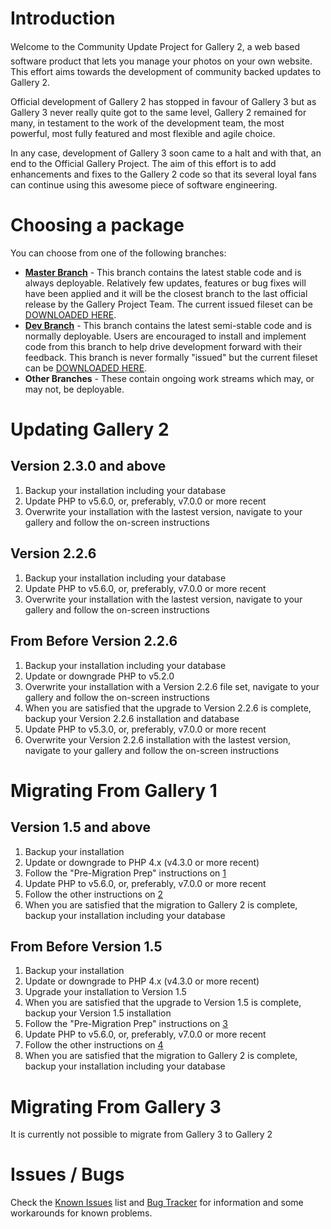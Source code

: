 = Introduction =

Welcome to the Community Update Project for Gallery 2, a web based software product that lets you manage your photos on your own website.
This effort aims towards the development of community backed updates to Gallery 2. 

Official development of Gallery 2 has stopped in favour of Gallery 3 but as Gallery 3 never really quite got to the same level, 
Gallery 2 remained for many, in testament to the work of the development team, the most powerful, most fully featured and most flexible and agile choice.

In any case, development of Gallery 3 soon came to a halt and with that, an end to the Official Gallery Project.
The aim of this effort is to add enhancements and fixes to the Gallery 2 code so that its several loyal fans can continue using this awesome piece of software engineering. 

= Choosing a package =

You can choose from one of the following branches:

* '''[https://github.com/dakanji/G2Project/tree/master Master Branch]''' - This branch contains the latest stable code and is always deployable. Relatively few updates, features or bug fixes will have been applied and it will be the closest branch to the last official release by the Gallery Project Team. The current issued fileset can be [https://github.com/dakanji/G2Project/tags DOWNLOADED HERE].
* '''[https://github.com/dakanji/Gallery2/tree/dev Dev Branch]''' - This branch contains the latest semi-stable code and is normally deployable. Users are encouraged to install and implement code from this branch to help drive development forward with their feedback. This branch is never formally "issued" but the current fileset can be [https://github.com/dakanji/G2Project/zipball/dev DOWNLOADED HERE].
* '''Other Branches''' - These contain ongoing work streams which may, or may not, be deployable.

= Updating Gallery 2 =

== Version 2.3.0 and above ==

# Backup your installation including your database
# Update PHP to v5.6.0, or, preferably, v7.0.0 or more recent
# Overwrite your installation with the lastest version, navigate to your gallery and follow the on-screen instructions

== Version 2.2.6 ==

# Backup your installation including your database
# Update PHP to v5.6.0, or, preferably, v7.0.0 or more recent
# Overwrite your installation with the lastest version, navigate to your gallery and follow the on-screen instructions

== From Before Version 2.2.6 ==
# Backup your installation including your database
# Update or downgrade PHP to v5.2.0
# Overwrite your installation with a Version 2.2.6 file set, navigate to your gallery and follow the on-screen instructions
# When you are satisfied that the upgrade to Version 2.2.6 is complete, backup your Version 2.2.6 installation and database
# Update PHP to v5.3.0, or, preferably, v7.0.0 or more recent
# Overwrite your Version 2.2.6 installation with the lastest version, navigate to your gallery and follow the on-screen instructions

= Migrating From Gallery 1 =

== Version 1.5 and above ==

# Backup your installation
# Update or downgrade to PHP 4.x (v4.3.0 or more recent)
# Follow the "Pre-Migration Prep" instructions on [http://codex.galleryproject.org/Gallery2:migration]
# Update PHP to v5.6.0, or, preferably, v7.0.0 or more recent
# Follow the other instructions on [http://codex.galleryproject.org/Gallery2:migration]
# When you are satisfied that the migration to Gallery 2 is complete, backup your installation including your database

== From Before Version 1.5 ==

# Backup your installation
# Update or downgrade to PHP 4.x (v4.3.0 or more recent)
# Upgrade your installation to Version 1.5
# When you are satisfied that the upgrade to Version 1.5 is complete, backup your Version 1.5 installation
# Follow the "Pre-Migration Prep" instructions on [http://codex.galleryproject.org/Gallery2:migration]
# Update PHP to v5.6.0, or, preferably, v7.0.0 or more recent
# Follow the other instructions on [http://codex.galleryproject.org/Gallery2:migration]
# When you are satisfied that the migration to Gallery 2 is complete, backup your installation including your database

= Migrating From Gallery 3 =

It is currently not possible to migrate from Gallery 3 to Gallery 2 


= Issues / Bugs =

Check the [http://codex.gallery2.org/Gallery2:Known_Issues Known Issues] list and [https://github.com/dakanji/G2Project/issues Bug Tracker] for information and some workarounds for known problems.
